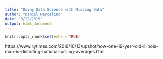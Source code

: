 ```yaml
---
title: "Doing Data Science with Missing Data"
author: "Daniel Marcelino"
date: "3/22/2019"
output: html_document
---
```


```r
knitr::opts_chunk$set(echo = TRUE)
```

https://www.nytimes.com/2016/10/13/upshot/how-one-19-year-old-illinois-man-is-distorting-national-polling-averages.html
